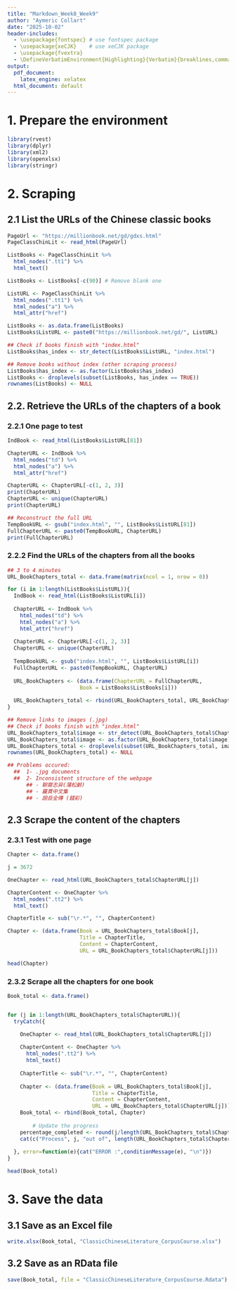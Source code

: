 ```yaml
---
title: "Markdown_Week8_Week9"
author: "Aymeric Collart"
date: "2025-10-02"
header-includes:
  - \usepackage{fontspec} # use fontspec package
  - \usepackage{xeCJK}    # use xeCJK package
  - \usepackage{fvextra}
  - \DefineVerbatimEnvironment{Highlighting}{Verbatim}{breaklines,commandchars=\\\{\}}
output:
  pdf_document:
    latex_engine: xelatex
  html_document: default
---
```


# 1. Prepare the environment

```r
library(rvest)
library(dplyr)
library(xml2)
library(openxlsx)
library(stringr)
```

# 2. Scraping

## 2.1 List the URLs of the Chinese classic books

```r
PageUrl <- "https://millionbook.net/gd/gdxs.html" 
PageClassChinLit <- read_html(PageUrl)

ListBooks <- PageClassChinLit %>% 
  html_nodes(".tt1") %>% 
  html_text()

ListBooks <- ListBooks[-c(90)] # Remove blank one

ListURL <- PageClassChinLit %>%
  html_nodes(".tt1") %>% 
  html_nodes("a") %>% 
  html_attr("href")

ListBooks <- as.data.frame(ListBooks)
ListBooks$ListURL <- paste0("https://millionbook.net/gd/", ListURL)

## Check if books finish with "index.html"
ListBooks$has_index <- str_detect(ListBooks$ListURL, "index.html")

## Remove books without index (other scraping process)
ListBooks$has_index <- as.factor(ListBooks$has_index)
ListBooks <- droplevels(subset(ListBooks, has_index == TRUE))
rownames(ListBooks) <- NULL
```

## 2.2. Retrieve the URLs of the chapters of a book

### 2.2.1 One page to test

```r
IndBook <- read_html(ListBooks$ListURL[81])

ChapterURL <- IndBook %>%
  html_nodes("td") %>%
  html_nodes("a") %>%
  html_attr("href")

ChapterURL <- ChapterURL[-c(1, 2, 3)]
print(ChapterURL)
ChapterURL <- unique(ChapterURL)
print(ChapterURL)

## Reconstruct the full URL
TempBookURL <- gsub("index.html", "", ListBooks$ListURL[81])
FullChapterURL <- paste0(TempBookURL, ChapterURL)
print(FullChapterURL)
```

### 2.2.2 Find the URLs of the chapters from all the books

```r
## 3 to 4 minutes
URL_BookChapters_total <- data.frame(matrix(ncol = 1, nrow = 0))

for (i in 1:length(ListBooks$ListURL)){
  IndBook <- read_html(ListBooks$ListURL[i])
  
  ChapterURL <- IndBook %>%
    html_nodes("td") %>%
    html_nodes("a") %>%
    html_attr("href")
  
  ChapterURL <- ChapterURL[-c(1, 2, 3)]
  ChapterURL <- unique(ChapterURL)
  
  TempBookURL <- gsub("index.html", "", ListBooks$ListURL[i])
  FullChapterURL <- paste0(TempBookURL, ChapterURL)
  
  URL_BookChapters <- (data.frame(ChapterURL = FullChapterURL,
                       Book = ListBooks$ListBooks[i]))
  
  URL_BookChapters_total <- rbind(URL_BookChapters_total, URL_BookChapters)
}

## Remove links to images (.jpg)
## Check if books finish with "index.html"
URL_BookChapters_total$image <- str_detect(URL_BookChapters_total$ChapterURL, ".jpg")
URL_BookChapters_total$image <- as.factor(URL_BookChapters_total$image)
URL_BookChapters_total <- droplevels(subset(URL_BookChapters_total, image != TRUE))
rownames(URL_BookChapters_total) <- NULL

## Problems occured:
  ##  1- .jpg documents
  ##  2- Inconsistent structure of the webpage
      ## - 聊齋志异(蒲松齡)
      ## - 羅貫中文集
      ## - 說岳全傳 (錢彩)

```

## 2.3 Scrape the content of the chapters

### 2.3.1 Test with one page

```r

Chapter <- data.frame()

j = 3672

OneChapter <- read_html(URL_BookChapters_total$ChapterURL[j])

ChapterContent <- OneChapter %>%
  html_nodes(".tt2") %>%
  html_text()

ChapterTitle <- sub("\r.*", "", ChapterContent)

Chapter <- (data.frame(Book = URL_BookChapters_total$Book[j],
                       Title = ChapterTitle,
                       Content = ChapterContent,
                       URL = URL_BookChapters_total$ChapterURL[j]))

head(Chapter)
```

### 2.3.2 Scrape all the chapters for one book

```r
Book_total <- data.frame()


for (j in 1:length(URL_BookChapters_total$ChapterURL)){
  tryCatch({

    OneChapter <- read_html(URL_BookChapters_total$ChapterURL[j])
    
    ChapterContent <- OneChapter %>%
      html_nodes(".tt2") %>%
      html_text()
    
    ChapterTitle <- sub("\r.*", "", ChapterContent)
    
    Chapter <- (data.frame(Book = URL_BookChapters_total$Book[j],
                           Title = ChapterTitle,
                           Content = ChapterContent,
                           URL = URL_BookChapters_total$ChapterURL[j]))
    Book_total <- rbind(Book_total, Chapter)
    
        # Update the progress 
    percentage_completed <- round(j/length(URL_BookChapters_total$ChapterURL) * 100, 2)
    cat(c("Process", j, "out of", length(URL_BookChapters_total$ChapterURL), "percentage completed:", percentage_completed, "%", "\n"))
    
  }, error=function(e){cat("ERROR :",conditionMessage(e), "\n")})
}

head(Book_total)
```

# 3. Save the data

## 3.1 Save as an Excel file

```r
write.xlsx(Book_total, "ClassicChineseLiterature_CorpusCourse.xlsx")
```

## 3.2 Save as an RData file

```r
save(Book_total, file = "ClassicChineseLiterature_CorpusCourse.Rdata")
```

